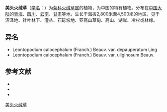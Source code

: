 {{Speciesbox
| name = 美头火绒草
| status = 
| status_system = 
| image =
| genus = Leontopodium
| species = calocephalum
| authority = (Franch.) Beauv.
| subdivision_ranks =[[变种|变种]]
| subdivision =
* 美头火绒草 ''L. c.'' var. ''calocephalum''
* 美头火绒草湿生变种 ''L. c.'' var. ''uliginosum''
* 美头火绒草疏苞变种 ''L. c.'' var. ''depauperatum''
}}

'''美头火绒草'''（[[学名|学名]]：{{lang|la|''Leontopodium calocephalum''}}）为[[菊科|菊科]][[火绒草属|火绒草属]]的植物，为中国的特有植物。分布在[[中国大陆|中国大陆]]的[[青海|青海]]、[[四川|四川]]、[[云南|云南]]、[[甘肃|甘肃]]等地，生长于海拔2,800米至4,500米的地区，见于沼泽地、针叶林下、灌丛、石砾坡地、亚高山草甸、高山、湖岸、冷杉或林缘。

== 异名 ==
* Leontopodium calocephalum (Franch.) Beauv. var. depauperatum Ling
* Leontopodium calocephalum (Franch.) Beauv. var. uliginosum Beauv.

== 参考文献 ==
<div class="references-small">
* {{cite web| url =http://www.bioinfo.cn/db05/KmzwSpecies.php?action=view&id=4041| title =美头火绒草（原变种）| work =《中国高等植物数据库全库》| publisher =中国科学院微生物研究所| author =昆明植物研究所| accessdate =2009-02-25| deadurl =yes| archiveurl =https://web.archive.org/web/20160305031927/http://www.bioinfo.cn/db05/KmzwSpecies.php?action=view&id=4041| archivedate =2016-03-05}}
* {{CPNI| zh=美头火绒草湿生变种 | id=178-36120 | binomial=Leontopodium calocephalum | authority=Beauverd | var=uliginosum | accessdate=2013-01-17}}
* {{CPNI| zh=美头火绒草疏苞变种 | id=178-36121 | binomial=Leontopodium calocephalum | authority=Ling | var=depauperatum | accessdate=2013-01-17}}
</div>
{{Taxonbar|from=Q15230884}}

[[Category:火绒草属|美头火绒草]]


{{植物小作品}}